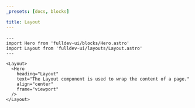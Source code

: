 ```yaml
---
_presets: [docs, blocks]

title: Layout
---
```


```astro live
---
import Hero from 'fulldev-ui/blocks/Hero.astro'
import Layout from 'fulldev-ui/layouts/Layout.astro'
---

<Layout>
  <Hero
    heading="Layout"
    text="The Layout component is used to wrap the content of a page."
    align="center"
    frame="viewport"
  />
</Layout>
```

